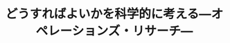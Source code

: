 ﻿---
title: "どうすればよいかを科学的に考える―オペレーションズ・リサーチ―"
category: "工学院"
vol: 4
interviewee: "森 雅夫 "
url: ""
tags: ["科学","水","線形","最小","経営"]
pdf: "4-4.pdf"
career: ""
preface: "オペレーションズ・リサーチの適用される問題は幅広い。その手法にはトラックの輸送問題などの費用最小問題といった線形計画法の問題、そして切符売り場などでの行列の問題といった待ち行列の問題がある。このような手法を用いて経営戦略にかぎらず、日常生活でいかに意思決定を行うかということを考えるのが、オペレーションズ・リサーチと言えよう。森では森助教授、水野助手を中心に活発な研究が行われている。"
---
